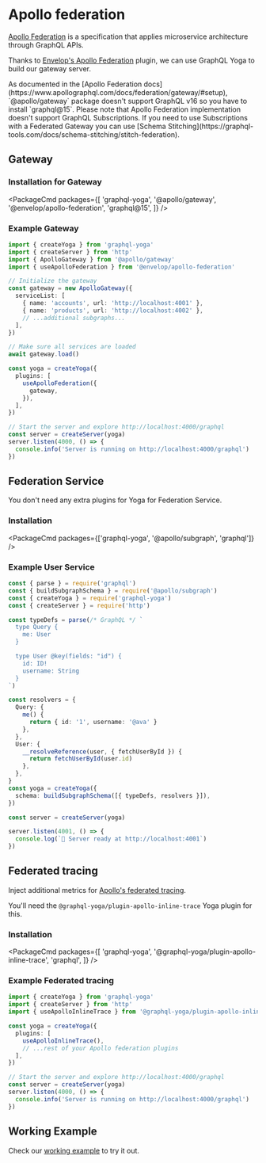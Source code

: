 
# Apollo federation

[Apollo Federation](https://apollographql.com/docs/federation) is a specification that applies microservice architecture through GraphQL APIs.

Thanks to [Envelop's Apollo Federation](https://envelop.dev/plugins/use-apollo-federation) plugin, we can use GraphQL Yoga to build our gateway server.

<Callout>
  As documented in the [Apollo Federation
  docs](https://www.apollographql.com/docs/federation/gateway/#setup),
  `@apollo/gateway` package doesn't support GraphQL v16 so you have to install
  `graphql@15`.
</Callout>

<Callout>
  Please note that Apollo Federation implementation doesn't support GraphQL
  Subscriptions. If you need to use Subscriptions with a Federated Gateway you
  can use [Schema
  Stitching](https://graphql-tools.com/docs/schema-stitching/stitch-federation).
</Callout>

## Gateway

### Installation for Gateway

<PackageCmd
  packages={[
    'graphql-yoga',
    '@apollo/gateway',
    '@envelop/apollo-federation',
    'graphql@15',
  ]}
/>

### Example Gateway

```ts
import { createYoga } from 'graphql-yoga'
import { createServer } from 'http'
import { ApolloGateway } from '@apollo/gateway'
import { useApolloFederation } from '@envelop/apollo-federation'

// Initialize the gateway
const gateway = new ApolloGateway({
  serviceList: [
    { name: 'accounts', url: 'http://localhost:4001' },
    { name: 'products', url: 'http://localhost:4002' },
    // ...additional subgraphs...
  ],
})

// Make sure all services are loaded
await gateway.load()

const yoga = createYoga({
  plugins: [
    useApolloFederation({
      gateway,
    }),
  ],
})

// Start the server and explore http://localhost:4000/graphql
const server = createServer(yoga)
server.listen(4000, () => {
  console.info('Server is running on http://localhost:4000/graphql')
})
```

## Federation Service

You don't need any extra plugins for Yoga for Federation Service.

### Installation

<PackageCmd packages={['graphql-yoga', '@apollo/subgraph', 'graphql']} />

### Example User Service

```ts
const { parse } = require('graphql')
const { buildSubgraphSchema } = require('@apollo/subgraph')
const { createYoga } = require('graphql-yoga')
const { createServer } = require('http')

const typeDefs = parse(/* GraphQL */ `
  type Query {
    me: User
  }

  type User @key(fields: "id") {
    id: ID!
    username: String
  }
`)

const resolvers = {
  Query: {
    me() {
      return { id: '1', username: '@ava' }
    },
  },
  User: {
    __resolveReference(user, { fetchUserById }) {
      return fetchUserById(user.id)
    },
  },
}
const yoga = createYoga({
  schema: buildSubgraphSchema([{ typeDefs, resolvers }]),
})

const server = createServer(yoga)

server.listen(4001, () => {
  console.log(`🚀 Server ready at http://localhost:4001`)
})
```

## Federated tracing

Inject additional metrics for [Apollo's federated tracing](https://www.apollographql.com/docs/federation/metrics/).

You'll need the `@graphql-yoga/plugin-apollo-inline-trace` Yoga plugin for this.

### Installation

<PackageCmd
  packages={[
    'graphql-yoga',
    '@graphql-yoga/plugin-apollo-inline-trace',
    'graphql',
  ]}
/>

### Example Federated tracing

```ts
import { createYoga } from 'graphql-yoga'
import { createServer } from 'http'
import { useApolloInlineTrace } from '@graphql-yoga/plugin-apollo-inline-trace'

const yoga = createYoga({
  plugins: [
    useApolloInlineTrace(),
    // ...rest of your Apollo federation plugins
  ],
})

// Start the server and explore http://localhost:4000/graphql
const server = createServer(yoga)
server.listen(4000, () => {
  console.info('Server is running on http://localhost:4000/graphql')
})
```

## Working Example

Check our [working example](https://github.com/dotansimha/graphql-yoga/tree/v3/examples/apollo-federation) to try it out.
